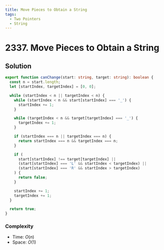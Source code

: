 ```yaml
---
title: Move Pieces to Obtain a String
tags:
  - Two Pointers
  - String
---
```


# 2337. Move Pieces to Obtain a String

<Badges>
  <LevelBadge level="medium" />
  <TopicBadge name="Two Pointers" slug="two-pointers" />
  <TopicBadge name="String" slug="string" />
</Badges>

## Solution

```typescript filename="solution.ts" copy
export function canChange(start: string, target: string): boolean {
  const n = start.length;
  let [startIndex, targetIndex] = [0, 0];

  while (startIndex < n || targetIndex < n) {
    while (startIndex < n && start[startIndex] === '_') {
      startIndex += 1;
    }

    while (targetIndex < n && target[targetIndex] === '_') {
      targetIndex += 1;
    }

    if (startIndex === n || targetIndex === n) {
      return startIndex === n && targetIndex === n;
    }

    if (
      start[startIndex] !== target[targetIndex] ||
      (start[startIndex] === 'L' && startIndex < targetIndex) ||
      (start[startIndex] === 'R' && startIndex > targetIndex)
    ) {
      return false;
    }

    startIndex += 1;
    targetIndex += 1;
  }

  return true;
}
```

### Complexity

- Time: $O(n)$
- Space: $O(1)$

<ProblemLink
  codingSite="leetcode"
  href="https://leetcode.com/problems/move-pieces-to-obtain-a-string"
  title="Move Pieces to Obtain a String"
/>
